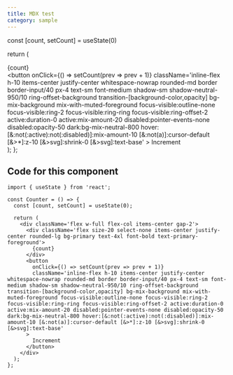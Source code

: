 ```yaml
---
title: MDX test
category: sample
---
```



  const [count, setCount] = useState(0)

  return (
    <div className='flex w-full flex-col items-center gap-2'>
      <div className='flex size-20 select-none items-center justify-center rounded-lg bg-primary text-4xl font-bold text-primary-foreground'>
        {count}
      </div>
      <button
        onClick={() => setCount(prev => prev + 1)}
        className='inline-flex h-10 items-center justify-center whitespace-nowrap rounded-md border border-input/40 px-4 text-sm font-medium shadow-sm shadow-neutral-950/10 ring-offset-background transition-[background-color,opacity] bg-mix-background mix-with-muted-foreground focus-visible:outline-none focus-visible:ring-2 focus-visible:ring-ring focus-visible:ring-offset-2 active:duration-0 active:mix-amount-20 disabled:pointer-events-none disabled:opacity-50 dark:bg-mix-neutral-800 hover:[&:not(:active):not(:disabled)]:mix-amount-10 [&:not(a)]:cursor-default [&>*]:z-10 [&>svg]:shrink-0 [&>svg]:text-base'
      >
        Increment
      </button>
    </div>
  );
};

<Counter />

## Code for this component

```tsx
import { useState } from 'react';

const Counter = () => {
  const [count, setCount] = useState(0);

  return (
    <div className='flex w-full flex-col items-center gap-2'>
      <div className='flex size-20 select-none items-center justify-center rounded-lg bg-primary text-4xl font-bold text-primary-foreground'>
        {count}
      </div>
      <button
        onClick={() => setCount(prev => prev + 1)}
        className='inline-flex h-10 items-center justify-center whitespace-nowrap rounded-md border border-input/40 px-4 text-sm font-medium shadow-sm shadow-neutral-950/10 ring-offset-background transition-[background-color,opacity] bg-mix-background mix-with-muted-foreground focus-visible:outline-none focus-visible:ring-2 focus-visible:ring-ring focus-visible:ring-offset-2 active:duration-0 active:mix-amount-20 disabled:pointer-events-none disabled:opacity-50 dark:bg-mix-neutral-800 hover:[&:not(:active):not(:disabled)]:mix-amount-10 [&:not(a)]:cursor-default [&>*]:z-10 [&>svg]:shrink-0 [&>svg]:text-base'
      >
        Increment
      </button>
    </div>
  );
};
```
